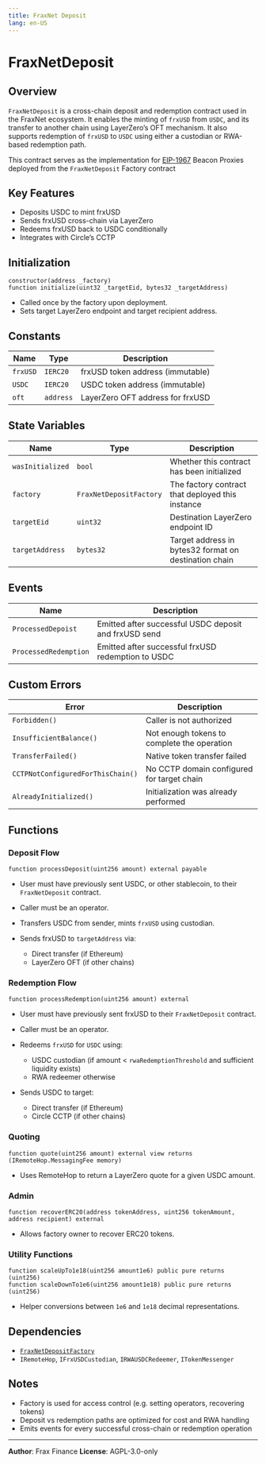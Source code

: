 ```yaml
---
title: FraxNet Deposit
lang: en-US
---
```


# FraxNetDeposit

## Overview

`FraxNetDeposit` is a cross-chain deposit and redemption contract used in the FraxNet ecosystem. It enables the minting of `frxUSD` from `USDC`, and its transfer to another chain using LayerZero’s OFT mechanism. It also supports redemption of `frxUSD` to `USDC` using either a custodian or RWA-based redemption path.

This contract serves as the implementation for [EIP-1967](https://eips.ethereum.org/EIPS/eip-1967) Beacon Proxies deployed from the `FraxNetDeposit` Factory contract

## Key Features

- Deposits USDC to mint frxUSD
- Sends frxUSD cross-chain via LayerZero
- Redeems frxUSD back to USDC conditionally
- Integrates with Circle’s CCTP

## Initialization

```solidity
constructor(address _factory)
function initialize(uint32 _targetEid, bytes32 _targetAddress)
```

- Called once by the factory upon deployment.
- Sets target LayerZero endpoint and target recipient address.

## Constants

| Name     | Type      | Description                      |
| -------- | --------- | -------------------------------- |
| `frxUSD` | `IERC20`  | frxUSD token address (immutable) |
| `USDC`   | `IERC20`  | USDC token address (immutable)   |
| `oft`    | `address` | LayerZero OFT address for frxUSD |

## State Variables

| Name             | Type                    | Description                                           |
| ---------------- | ----------------------- | ----------------------------------------------------- |
| `wasInitialized` | `bool`                  | Whether this contract has been initialized            |
| `factory`        | `FraxNetDepositFactory` | The factory contract that deployed this instance      |
| `targetEid`      | `uint32`                | Destination LayerZero endpoint ID                     |
| `targetAddress`  | `bytes32`               | Target address in bytes32 format on destination chain |

## Events

| Name                  | Description                                           |
| --------------------- | ----------------------------------------------------- |
| `ProcessedDepoist`    | Emitted after successful USDC deposit and frxUSD send |
| `ProcessedRedemption` | Emitted after successful frxUSD redemption to USDC    |

## Custom Errors

| Error                             | Description                                 |
| --------------------------------- | ------------------------------------------- |
| `Forbidden()`                     | Caller is not authorized                    |
| `InsufficientBalance()`           | Not enough tokens to complete the operation |
| `TransferFailed()`                | Native token transfer failed                |
| `CCTPNotConfiguredForThisChain()` | No CCTP domain configured for target chain  |
| `AlreadyInitialized()`            | Initialization was already performed        |

## Functions

### Deposit Flow

```solidity
function processDeposit(uint256 amount) external payable
```

- User must have previously sent USDC, or other stablecoin, to their `FraxNetDeposit` contract.
- Caller must be an operator.
- Transfers USDC from sender, mints `frxUSD` using custodian.
- Sends frxUSD to `targetAddress` via:

  - Direct transfer (if Ethereum)
  - LayerZero OFT (if other chains)

### Redemption Flow

```solidity
function processRedemption(uint256 amount) external
```

- User must have previously sent frxUSD to their `FraxNetDeposit` contract.
- Caller must be an operator.
- Redeems `frxUSD` for `USDC` using:

  - USDC custodian (if amount < `rwaRedemptionThreshold` and sufficient liquidity exists)
  - RWA redeemer otherwise

- Sends USDC to target:

  - Direct transfer (if Ethereum)
  - Circle CCTP (if other chains)

### Quoting

```solidity
function quote(uint256 amount) external view returns (IRemoteHop.MessagingFee memory)
```

- Uses RemoteHop to return a LayerZero quote for a given USDC amount.

### Admin

```solidity
function recoverERC20(address tokenAddress, uint256 tokenAmount, address recipient) external
```

- Allows factory owner to recover ERC20 tokens.

### Utility Functions

```solidity
function scaleUpTo1e18(uint256 amount1e6) public pure returns (uint256)
function scaleDownTo1e6(uint256 amount1e18) public pure returns (uint256)
```

- Helper conversions between `1e6` and `1e18` decimal representations.

## Dependencies

- [`FraxNetDepositFactory`](./FraxNetDepositFactory.sol)
- `IRemoteHop`, `IFrxUSDCustodian`, `IRWAUSDCRedeemer`, `ITokenMessenger`

## Notes

- Factory is used for access control (e.g. setting operators, recovering tokens)
- Deposit vs redemption paths are optimized for cost and RWA handling
- Emits events for every successful cross-chain or redemption operation

---

**Author**: Frax Finance
**License**: AGPL-3.0-only
